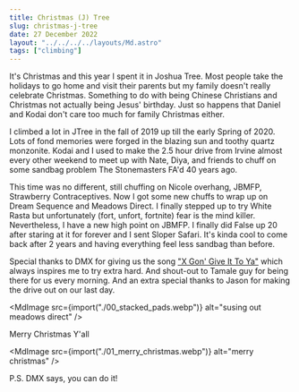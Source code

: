 ```yaml
---
title: Christmas (J) Tree
slug: christmas-j-tree
date: 27 December 2022
layout: "../../../../layouts/Md.astro"
tags: ["climbing"]
---
```



It's Christmas and this year I spent it in Joshua Tree.
Most people take the holidays to go home and visit their parents but
my family doesn't really celebrate Christmas.
Something to do with being Chinese Christians and Christmas not actually
being Jesus' birthday.
Just so happens that Daniel and Kodai don't care too much for family Christmas either.

I climbed a lot in JTree in the fall of 2019 up till the early Spring of 2020.
Lots of fond memories were forged in the blazing sun and toothy quartz monzonite.
Kodai and I used to make the 2.5 hour drive from Irvine almost every other weekend to meet up with Nate,
Diya, and friends to chuff on some sandbag problem The Stonemasters FA'd 40 years ago.

This time was no different, still chuffing on Nicole overhang, JBMFP, Strawberry Contraceptives.
Now I got some new chuffs to wrap up on Dream Sequence and Meadows Direct.
I finally stepped up to try White Rasta but unfortunately (fort, unfort, fortnite) fear is the mind killer.
Nevertheless, I have a new high point on JBMFP.
I finally did False up 20 after staring at it for forever and I sent Sloper Safari.
It's kinda cool to come back after 2 years and having everything feel less sandbag than before.

Special thanks to DMX for giving us the song ["X Gon' Give It To Ya"](https://www.youtube.com/watch?v=fGx6K90TmCI)
which always inspires me to try extra hard.
And shout-out to Tamale guy for being there for us every morning.
And an extra special thanks to Jason for making the drive out on our last day.

<MdImage src={import("./00_stacked_pads.webp")} alt="susing out meadows direct" />

Merry Christmas Y'all

<MdImage src={import("./01_merry_christmas.webp")} alt="merry christmas" />

P.S. DMX says, you can do it!
